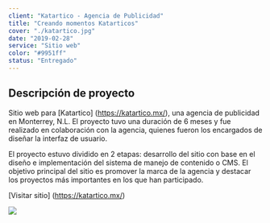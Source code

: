 ```yaml
---
client: "Katartico - Agencia de Publicidad"
title: "Creando momentos Katarticos"
cover: "./katartico.jpg"
date: "2019-02-28"
service: "Sitio web"
color: "#9951ff"
status: "Entregado"
---
```


## Descripción de proyecto

Sitio web para [Katartico] (https://katartico.mx/), una agencia de publicidad en Monterrey, N.L. El proyecto tuvo una duración de 6 meses y fue realizado en colaboración con la agencia, quienes fueron los encargados de diseñar la interfaz de usuario.

El proyecto estuvo dividido en 2 etapas: desarrollo del sitio con base en el diseño e implementación del sistema de manejo de contenido o CMS. El objetivo principal del sitio es promover la marca de la agencia y destacar los proyectos más importantes en los que han participado.

[Visitar sitio] (https://katartico.mx/)

![](./katartico.jpg)